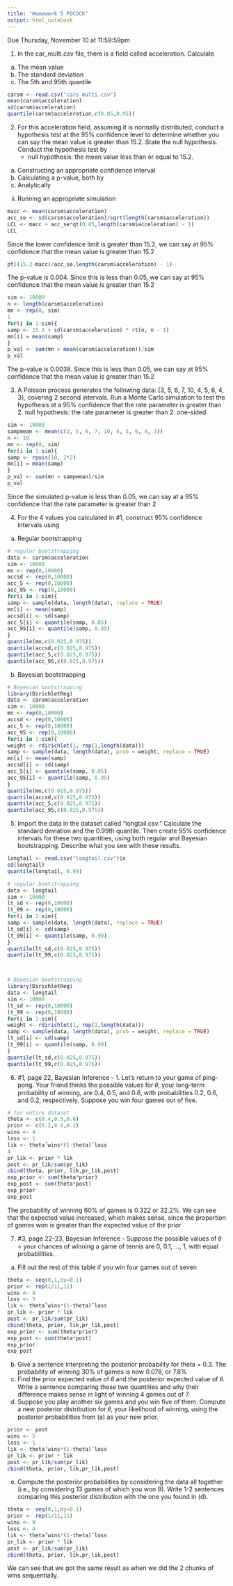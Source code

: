 ```yaml
---
title: "Homework 5 POCOCK"
output: html_notebook
---
```

Due Thursday, November 10 at 11:59:59pm

1. In the car_multi.csv file, there is a field called acceleration. Calculate
a. The mean value
b. The standard deviation
c. The 5th and 95th quantile
```r
carsm <- read.csv("cars_multi.csv")
mean(carsm$acceleration)
sd(carsm$acceleration)
quantile(carsm$acceleration,c(0.05,0.95))
```

2. For this acceleration field, assuming it is normally distributed, conduct a hypothesis test at the 95% confidence level to determine whether you can say the mean value is greater than 15.2. State the null hypothesis. Conduct the hypothesis test by
    - null hypothesis: the mean value less than or equal to 15.2. 
a. Constructing an appropriate confidence interval
b. Calculating a p-value, both by
i. Analytically
ii. Running an appropriate simulation
```r
macc <- mean(carsm$acceleration)
acc_se <- sd(carsm$acceleration)/sqrt(length(carsm$acceleration))
LCL <- macc + acc_se*qt(0.05,length(carsm$acceleration) - 1)
LCL
```
Since the lower confidence limit is greater than 15.2, we can say at 95% confidence that the mean value is
greater than 15.2
```r
pt((15.2-macc)/acc_se,length(carsm$acceleration) - 1)
```
The p-value is 0.004. Since this is less than 0.05, we can say at 95% confidence that the mean value is greater than 15.2
```r
sim <- 10000
n <- length(carsm$acceleration)
mn <- rep(0, sim)
1
for(i in 1:sim){
samp <- 15.2 + sd(carsm$acceleration) * rt(n, n - 1)
mn[i] = mean(samp)
}
p_val <- sum(mn > mean(carsm$acceleration))/sim
p_val
```
The p-value is 0.0038. Since this is less than 0.05, we can say at 95% confidence that the mean value is
greater than 15.2



3. A Poisson process generates the following data: {3, 5, 6, 7, 10, 4, 5, 6, 4, 3}, covering 2 second intervals. Run a Monte Carlo simulation to test the hypothesis at a 95% confidence that the rate parameter is greater than 2.
  null hypothesis: the rate parameter is greater than 2. one-sided
```r
sim <- 10000
sampmean <- mean(c(3, 5, 6, 7, 10, 4, 5, 6, 4, 3))
n <- 10
mn <- rep(0, sim)
for(i in 1:sim){
samp <- rpois(10, 2*2)
mn[i] = mean(samp)
}
p_val <- sum(mn > sampmean)/sim
p_val
```
Since the simulated p-value is less than 0.05, we can say at a 95% confidence that the rate parameter is
greater than 2


4. For the 4 values you calculated in #1, construct 95% confidence intervals using
a. Regular bootstrapping
```r
# regular bootstrapping
data <- carsm$acceleration
sim <- 10000
mn <- rep(0,10000)
accsd <- rep(0,10000)
acc_5 <- rep(0,10000)
acc_95 <- rep(0,10000)
for(i in 1:sim){
samp <- sample(data, length(data), replace = TRUE)
mn[i] <- mean(samp)
accsd[i] <- sd(samp)
acc_5[i] <- quantile(samp, 0.05)
acc_95[i] <- quantile(samp, 0.95)
}
quantile(mn,c(0.025,0.975))
quantile(accsd,c(0.025,0.975))
quantile(acc_5,c(0.025,0.975))
quantile(acc_95,c(0.025,0.975))
```
b. Bayesian bootstrapping
```r
# Bayesian bootstrapping
library(DirichletReg)
data <- carsm$acceleration
sim <- 10000
mn <- rep(0,10000)
accsd <- rep(0,10000)
acc_5 <- rep(0,10000)
acc_95 <- rep(0,10000)
for(i in 1:sim){
weight <- rdirichlet(1, rep(1,length(data)))
samp <- sample(data, length(data), prob = weight, replace = TRUE)
mn[i] <- mean(samp)
accsd[i] <- sd(samp)
acc_5[i] <- quantile(samp, 0.05)
acc_95[i] <- quantile(samp, 0.95)
}
quantile(mn,c(0.025,0.975))
quantile(accsd,c(0.025,0.975))
quantile(acc_5,c(0.025,0.975))
quantile(acc_95,c(0.025,0.975))
```




5. Import the data in the dataset called “longtail.csv.”  Calculate the standard deviation and the 0.99th quantile. Then create 95% confidence intervals for these two quantities, using both regular and Bayesian bootstrapping. Describe what you see with these results.
```r
longtail <- read.csv("longtail.csv")$x
sd(longtail)
quantile(longtail, 0.99)
```

```r
# regular bootstrapping
data <- longtail
sim <- 10000
lt_sd <- rep(0,10000)
lt_99 <- rep(0,10000)
for(i in 1:sim){
samp <- sample(data, length(data), replace = TRUE)
lt_sd[i] <- sd(samp)
lt_99[i] <- quantile(samp, 0.99)
}
quantile(lt_sd,c(0.025,0.975))
quantile(lt_99,c(0.025,0.975))



# Bayesian bootstrapping
library(DirichletReg)
data <- longtail
sim <- 10000
lt_sd <- rep(0,10000)
lt_99 <- rep(0,10000)
for(i in 1:sim){
weight <- rdirichlet(1, rep(1,length(data)))
samp <- sample(data, length(data), prob = weight, replace = TRUE)
lt_sd[i] <- sd(samp)
lt_99[i] <- quantile(samp, 0.99)
}
quantile(lt_sd,c(0.025,0.975))
quantile(lt_99,c(0.025,0.975))
```



6. #1, page 22, Bayesian Inference - 1. Let’s return to your game of ping-pong. Your friend thinks the possible values for 𝜃, your long-term probability of winning, are 0.4, 0.5, and 0.6, with probabilities 0.2, 0.6, and 0.2, respectively. Suppose you win four games out of five.
```r
# for entire dataset
theta <- c(0.4,0.5,0.6)
prior <- c(0.2,0.6,0.2)
wins <- 4
loss <- 1
lik <- thetaˆwins*(1-theta)ˆloss
4
pr_lik <- prior * lik
post <- pr_lik/sum(pr_lik)
cbind(theta, prior, lik,pr_lik,post)
exp_prior <- sum(theta*prior)
exp_post <- sum(theta*post)
exp_prior
exp_post
```
The probability of winning 60% of games is 0.322 or 32.2%. We can see that the expected value increased,
which makes sense, since the proportion of games won is greater than the expected value of the prior


7. #3, page 22-23, Bayesian Inference - Suppose the possible values of 𝜃 = your chances of winning a game of tennis are 0, 0.1, ..., 1, with equal probabilities.
a. Fill out the rest of this table if you win four games out of seven
```r
theta <- seq(0,1,by=0.1)
prior <- rep(1/11,11)
wins <- 4
loss <- 3
lik <- thetaˆwins*(1-theta)ˆloss
pr_lik <- prior * lik
post <- pr_lik/sum(pr_lik)
cbind(theta, prior, lik,pr_lik,post)
exp_prior <- sum(theta*prior)
exp_post <- sum(theta*post)
exp_prior
exp_post
```

b. Give a sentence interpreting the posterior probability for theta = 0.3. The probability of winning 30%
of games is now 0.078, or 7.8%
c. Find the prior expected value of 𝜃 and the posterior expected value of 𝜃. Write a sentence comparing these two quantities and why their difference makes sense in light of winning 4 games out of 7.
d. Suppose you play another six games and you win five of them. Compute a new posterior distribution for 𝜃, your likelihood of winning, using the posterior probabilities from (a) as your new prior.
```r
prior <- post
wins <- 5
loss <- 1
lik <- thetaˆwins*(1-theta)ˆloss
pr_lik <- prior * lik
post <- pr_lik/sum(pr_lik)
cbind(theta, prior, lik,pr_lik,post)
```

e. Compute the posterior probabilities by considering the data all together (i.e., by considering 13 games of which you won 9). Write 1-2 sentences comparing this posterior distribution with the one you found in (d).
```r
theta <- seq(0,1,by=0.1)
prior <- rep(1/11,11)
wins <- 9
loss <- 4
lik <- thetaˆwins*(1-theta)ˆloss
pr_lik <- prior * lik
post <- pr_lik/sum(pr_lik)
cbind(theta, prior, lik,pr_lik,post)
```
We can see that we got the same result as when we did the 2 chunks of wins sequentially.











